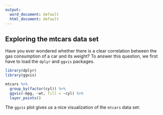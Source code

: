 ---
output:
  word_document: default
  html_document: default
---
## Exploring the mtcars data set

Have you ever wondered whether there is a clear correlation between the gas consumption of a car and its weight?
To answer this question, we first have to load the `dplyr` and `ggvis` packages. 

```{r message = FALSE}
library(dplyr)
library(ggvis)
```


```{r chained, results = "hide"}
mtcars %>%
  group_by(factor(cyl)) %>%
  ggvis(~mpg, ~wt, fill = ~cyl) %>%
  layer_points()
```

The `ggvis` plot gives us a nice visualization of the `mtcars` data set:
```{r ref.label = 'chained', echo = FALSE}
```
